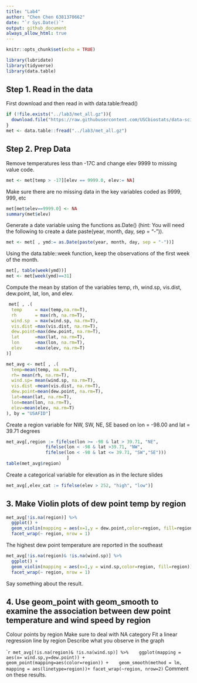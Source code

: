 ```yaml
---
title: "Lab4"
author: "Chen Chen 6381370662"
date: "`r Sys.Date()`"
output: github_document
always_allow_html: true
---
```


```r
knitr::opts_chunk$set(echo = TRUE)
```

```r
library(lubridate)
library(tidyverse)
library(data.table)
```

## Step 1. Read in the data
First download and then read in with data.table:fread()

```r
if (!file.exists("../lab3/met_all.gz")){
  download.file("https://raw.githubusercontent.com/USCbiostats/data-science-data/master/02_met/met_all.gz", "met_all.gz", method="libcurl", timeout = 60)
}
met <- data.table::fread("../lab3/met_all.gz")
```


## Step 2. Prep Data

Remove temperatures less than -17C and change elev 9999 to missing value code.
```r
met <- met[temp > -17][elev == 9999.0, elev:= NA]
```

Make sure there are no missing data in the key variables coded as 9999, 999, etc
```r
met[met$elev==9999.0] <- NA
summary(met$elev)
```

Generate a date variable using the functions as.Date() (hint: You will need the following to create a date paste(year, month, day, sep = "-")).
```r
met <- met[ , ymd:= as.Date(paste(year, month, day, sep = "-"))]
```

Using the data.table::week function, keep the observations of the first week of the month.
```r
met[, table(week(ymd))]
met <- met[week(ymd)==31]
```

Compute the mean by station of the variables temp, rh, wind.sp, vis.dist, dew.point, lat, lon, and elev.
```r
 met[ , .(
  temp     = max(temp,na.rm=T),
  rh       = max(rh, na.rm=T),
  wind.sp  = max(wind.sp, na.rm=T),
  vis.dist =max(vis.dist, na.rm=T),
  dew.point=max(dew.point, na.rm=T),
  lat      =max(lat, na.rm=T),
  lon      =max(lon, na.rm=T),
  elev     =max(elev, na.rm=T)
)]
```

```r
met_avg <- met[ , .(
  temp=mean(temp, na.rm=T),
  rh= mean(rh, na.rm=T),
  wind.sp= mean(wind.sp, na.rm=T),
  vis.dist =mean(vis.dist, na.rm=T),
  dew.point=mean(dew.point, na.rm=T),
  lat=mean(lat, na.rm=T),
  lon=mean(lon, na.rm=T),
  elev=mean(elev, na.rm=T)
), by = "USAFID"]
```

Create a region variable for NW, SW, NE, SE based on lon = -98.00 and lat = 39.71 degrees
```r
met_avg[,region := fifelse(lon >= -98 & lat > 39.71, "NE", 
               fifelse(lon < -98 & lat >39.71, "NW",
               fifelse(lon < -98 & lat <= 39.71, "SW","SE")))
                       ]
table(met_avg$region)
```

Create a categorical variable for elevation as in the lecture slides

```r
met_avg[,elev_cat := fifelse(elev > 252, "high", "low")]
```

## 3. Make Violin plots of dew point temp by region
```r
met_avg[!is.na(region)] %>% 
  ggplot() + 
  geom_violin(mapping = aes(x=1,y = dew.point,color=region, fill=region)) + 
  facet_wrap(~ region, nrow = 1)
```
The highest dew point temperature are reported in the southeast 

```r
met_avg[!is.na(region)& !is.na(wind.sp)] %>% 
  ggplot() + 
  geom_violin(mapping = aes(x=1,y = wind.sp,color=region, fill=region)) + 
  facet_wrap(~ region, nrow = 1)
```
Say something about the result.

## 4. Use geom_point with geom_smooth to examine the association between dew point temperature and wind speed by region
Colour points by region
Make sure to deal with NA category
Fit a linear regression line by region
Describe what you observe in the graph

````r
met_avg[!is.na(region)& !is.na(wind.sp)] %>% 
  ggplot(mapping = aes(x= wind.sp,y=dew.point)) + 
  geom_point(mapping=aes(color=region)) + 
  geom_smooth(method = lm, mapping = aes(linetype=region))+
facet_wrap(~region, nrow=2)
```
Comment on these results.


